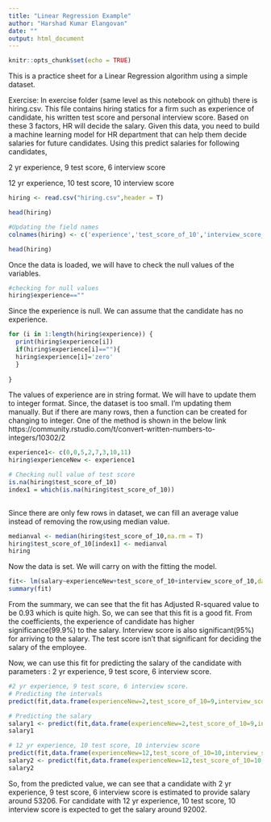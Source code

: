 ```yaml
---
title: "Linear Regression Example"
author: "Harshad Kumar Elangovan"
date: ""
output: html_document
---
```


```r
knitr::opts_chunk$set(echo = TRUE)
```

This is a practice sheet for a Linear Regression algorithm using a simple dataset.

Exercise:
In exercise folder (same level as this notebook on github) there is hiring.csv. This file contains hiring statics for a firm such as experience of candidate, his written test score and personal interview score. Based on these 3 factors, HR will decide the salary. Given this data, you need to build a machine learning model for HR department that can help them decide salaries for future candidates. Using this predict salaries for following candidates,

2 yr experience, 9 test score, 6 interview score

12 yr experience, 10 test score, 10 interview score

```r
hiring <- read.csv("hiring.csv",header = T)

head(hiring)

#Updating the field names
colnames(hiring) <- c('experience','test_score_of_10','interview_score_of_10','salary')

head(hiring)

```

Once the data is loaded, we will have to check the null values of the variables.

```r
#checking for null values
hiring$experience==""

```

Since the experience is null. We can assume that the candidate has no experience.

```r
for (i in 1:length(hiring$experience)) {
  print(hiring$experience[i])
  if(hiring$experience[i]==""){
  hiring$experience[i]='zero'
  }
  
}


```

The values of experience are in string format. We will have to update them to integer format. Since, the dataset is too small. I'm updating them manually. But if there are many rows, then a function can be created for changing to integer. One of the method is shown in the below link </br>
https://community.rstudio.com/t/convert-written-numbers-to-integers/10302/2

```r
experience1<- c(0,0,5,2,7,3,10,11)
hiring$experienceNew <- experience1

# Checking null value of test score
is.na(hiring$test_score_of_10)
index1 = which(is.na(hiring$test_score_of_10))
  
```

Since there are only few rows in dataset, we can fill an average value instead of removing the row,using median value.

```r
medianval <- median(hiring$test_score_of_10,na.rm = T)
hiring$test_score_of_10[index1] <- medianval
hiring
```
Now the data is set. We will carry on with the fitting the model.

```r
fit<- lm(salary~experienceNew+test_score_of_10+interview_score_of_10,data = hiring)
summary(fit)
```
From the summary, we can see that the fit has Adjusted R-squared value to be 0.93 which is quite high. So, we can see that this fit is a good fit.
From the coefficients, the experience of candidate has higher significance(99.9%) to the salary. Interview score is also significant(95%) for arriving to the salary. The test score isn't that significant for deciding the salary of the employee.

Now, we can use this fit for predicting the salary of the candidate with parameters : 2 yr experience, 9 test score, 6 interview score.

```r
#2 yr experience, 9 test score, 6 interview score.
# Predicting the intervals
predict(fit,data.frame(experienceNew=2,test_score_of_10=9,interview_score_of_10=6),interval = "confidence")

# Predicting the salary
salary1 <- predict(fit,data.frame(experienceNew=2,test_score_of_10=9,interview_score_of_10=6))
salary1

# 12 yr experience, 10 test score, 10 interview score
predict(fit,data.frame(experienceNew=12,test_score_of_10=10,interview_score_of_10=10),interval = "confidence")
salary2 <- predict(fit,data.frame(experienceNew=12,test_score_of_10=10,interview_score_of_10=10))
salary2
```

So, from the predicted value, we can see that a candidate with 2 yr experience, 9 test score, 6 interview score is estimated to provide salary around 53206.
For candidate with 12 yr experience, 10 test score, 10 interview score is expected to get the salary around 92002.

